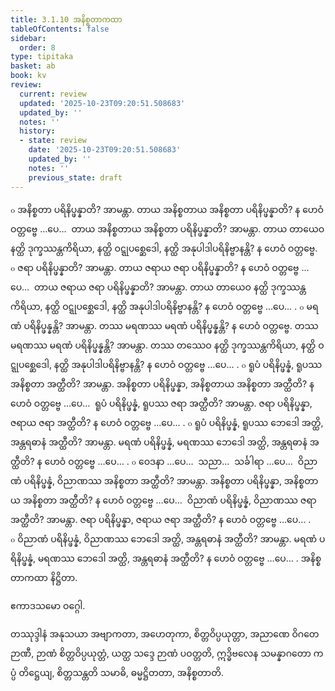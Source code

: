 ```yaml
---
title: 3.1.10 အနိစ္စတာကထာ
tableOfContents: false
sidebar:
  order: 8
type: tipitaka
basket: ab
book: kv
review:
  current: review
  updated: '2025-10-23T09:20:51.508683'
  updated_by: ''
  notes: ''
  history:
  - state: review
    date: '2025-10-23T09:20:51.508683'
    updated_by: ''
    notes: ''
    previous_state: draft
---
```



<ReviewStatus review={frontmatter.review} showDetails={true} />

<HypothesisAnnotation frontmatter={frontmatter} />

<DynamicBreadcrumb />

<Division number="628" book="kv" e="ch" v="32" p="334">

<Paragraph number="2071" book="kv">
๐ အနိစ္စတာ ပရိနိပ္ဖန္နာတိ? အာမန္တာ. တာယ အနိစ္စတာယ အနိစ္စတာ ပရိနိပ္ဖန္နာတိ? န ဟေဝံ ဝတ္တဗ္ဗေ …ပေ…  တာယ အနိစ္စတာယ အနိစ္စတာ ပရိနိပ္ဖန္နာတိ? အာမန္တာ. တာယ တာယေဝ နတ္ထိ ဒုက္ခဿန္တကိရိယာ, နတ္ထိ ဝဋ္ဋုပစ္ဆေဒေါ, နတ္ထိ အနုပါဒါပရိနိဗ္ဗာနန္တိ? န ဟေဝံ ဝတ္တဗ္ဗေ.
</Paragraph>

<Paragraph number="2072" book="kv">
๐ ဇရာ ပရိနိပ္ဖန္နာတိ? အာမန္တာ. တာယ ဇရာယ ဇရာ ပရိနိပ္ဖန္နာတိ? န ဟေဝံ ဝတ္တဗ္ဗေ …ပေ…  တာယ ဇရာယ ဇရာ ပရိနိပ္ဖန္နာတိ? အာမန္တာ. တာယ တာယေဝ နတ္ထိ ဒုက္ခဿန္တကိရိယာ, နတ္ထိ ဝဋ္ဋုပစ္ဆေဒေါ, နတ္ထိ အနုပါဒါပရိနိဗ္ဗာနန္တိ? န ဟေဝံ ဝတ္တဗ္ဗေ …ပေ… .
</Paragraph>

<Paragraph number="2073" book="kv">
๐ မရဏံ ပရိနိပ္ဖန္နန္တိ? အာမန္တာ. တဿ မရဏဿ မရဏံ ပရိနိပ္ဖန္နန္တိ? န ဟေဝံ ဝတ္တဗ္ဗေ. တဿ မရဏဿ မရဏံ ပရိနိပ္ဖန္နန္တိ? အာမန္တာ. တဿ တဿေဝ နတ္ထိ ဒုက္ခဿန္တကိရိယာ, နတ္ထိ ဝဋ္ဋုပစ္ဆေဒေါ, နတ္ထိ အနုပါဒါပရိနိဗ္ဗာနန္တိ? န ဟေဝံ ဝတ္တဗ္ဗေ …ပေ… .
</Paragraph>

</Division>
<Division number="629" book="kv" e="ch" v="32" p="334">

<Paragraph number="2074" book="kv">
๐ ရူပံ ပရိနိပ္ဖန္နံ, ရူပဿ အနိစ္စတာ အတ္ထီတိ? အာမန္တာ. အနိစ္စတာ ပရိနိပ္ဖန္နာ, အနိစ္စတာယ အနိစ္စတာ အတ္ထီတိ? န ဟေဝံ ဝတ္တဗ္ဗေ …ပေ…  ရူပံ ပရိနိပ္ဖန္နံ, ရူပဿ ဇရာ အတ္ထီတိ? အာမန္တာ. ဇရာ ပရိနိပ္ဖန္နာ, ဇရာယ ဇရာ အတ္ထီတိ? န ဟေဝံ ဝတ္တဗ္ဗေ …ပေ… .
</Paragraph>

<Paragraph number="2075" book="kv">
๐ ရူပံ ပရိနိပ္ဖန္နံ, ရူပဿ ဘေဒေါ အတ္ထိ, အန္တရဓာနံ အတ္ထီတိ? အာမန္တာ. မရဏံ ပရိနိပ္ဖန္နံ, မရဏဿ ဘေဒေါ အတ္ထိ, အန္တရဓာနံ အတ္ထီတိ? န ဟေဝံ ဝတ္တဗ္ဗေ …ပေ… .
</Paragraph>

<Paragraph number="2076" book="kv">
๐ ဝေဒနာ …ပေ…  သညာ…  သင်္ခါရာ …ပေ…  ဝိညာဏံ ပရိနိပ္ဖန္နံ, ဝိညာဏဿ အနိစ္စတာ အတ္ထီတိ? အာမန္တာ. အနိစ္စတာ ပရိနိပ္ဖန္နာ, အနိစ္စတာယ အနိစ္စတာ အတ္ထီတိ? န ဟေဝံ ဝတ္တဗ္ဗေ …ပေ…  ဝိညာဏံ ပရိနိပ္ဖန္နံ, ဝိညာဏဿ ဇရာ အတ္ထီတိ? အာမန္တာ. ဇရာ ပရိနိပ္ဖန္နာ, ဇရာယ ဇရာ အတ္ထီတိ? န ဟေဝံ ဝတ္တဗ္ဗေ …ပေ… .
</Paragraph>

<Paragraph number="2077" book="kv">
๐ ဝိညာဏံ ပရိနိပ္ဖန္နံ, ဝိညာဏဿ ဘေဒေါ အတ္ထိ, အန္တရဓာနံ အတ္ထီတိ? အာမန္တာ. မရဏံ ပရိနိပ္ဖန္နံ, မရဏဿ ဘေဒေါ အတ္ထိ, အန္တရဓာနံ အတ္ထီတိ? န ဟေဝံ ဝတ္တဗ္ဗေ …ပေ… .

</Paragraph>
</Division>

<Paragraph number="2078" type="center" book="kv">
အနိစ္စတာကထာ နိဋ္ဌိတာ.

  
ဧကာဒသမော ဝဂ္ဂေါ.



</Paragraph>

<Paragraph number="2079" type="center" book="kv">
တဿုဒ္ဒါနံ


</Paragraph>

<Paragraph number="2080" book="kv">
အနုသယာ အဗျာကတာ, အဟေတုကာ, စိတ္တဝိပ္ပယုတ္တာ, အညာဏေ ဝိဂတေ ဉာဏီ, ဉာဏံ စိတ္တဝိပ္ပယုတ္တံ, ယတ္ထ သဒ္ဒေ ဉာဏံ ပဝတ္တတိ, ဣဒ္ဓိဗလေန သမန္နာဂတော ကပ္ပံ တိဋ္ဌေယျ, စိတ္တသန္တတိ သမာဓိ, ဓမ္မဋ္ဌိတတာ, အနိစ္စတာတိ.
</Paragraph>